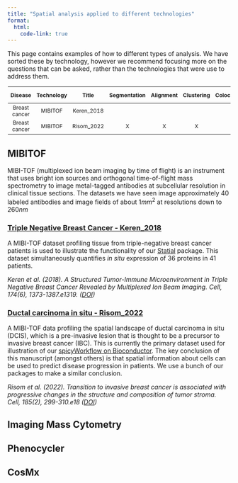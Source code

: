 ```yaml
---
title: "Spatial analysis applied to different technologies"
format:
  html:
    code-link: true
---
```


This page contains examples of how to different types of analysis. We have sorted these by technology, however we recommend focusing more on the questions that can be asked, rather than the technologies that were use to address them.

<style>
table {
  font-size: 9pt;
  padding: 1px;
}
</style>

| Disease | Technology | Title | Segmentation | Alignment | Clustering | Colocalisation | Microenvironments | Patient Classification |
|:---:|:---:|:---:|:---:|:---:|:---:|:---:|:---:|:---:|:---:|
| Breast cancer   | MIBITOF    |  Keren_2018 |     |  |   | X |  X     | X |
| Breast cancer   | MIBITOF    |  Risom_2022 |  X   | X |  X | X |  X     | X |


## MIBITOF

MIBI-TOF (multiplexed ion beam imaging by time of flight) is an instrument that uses bright ion sources and orthogonal time-of-flight mass spectrometry to image metal-tagged antibodies at subcellular resolution in clinical tissue sections. The datasets we have seen image approximately 40 labeled antibodies and image fields of about $1mm^2$ at resolutions down to $260nm$

### [Triple Negative Breast Cancer - Keren_2018](datasets/Keren_2018/Keren_2018.qmd)

A MIBI-TOF dataset profiling tissue from triple-negative breast cancer patients is used to illustrate the functionality of our [Statial](https://www.bioconductor.org/packages/release/bioc/html/Statial.html) package. This dataset simultaneously quantifies *in situ* expression of 36 proteins in 41 patients.

*Keren et al. (2018). A Structured Tumor-Immune Microenvironment in Triple Negative Breast Cancer Revealed by Multiplexed Ion Beam Imaging. Cell, 174(6), 1373-1387.e1319. ([DOI](https://doi.org/10.1016/j.cell.2018.08.039))*

### [Ductal carcinoma in situ - Risom_2022](https://sydneybiox.github.io/spicyWorkflow/articles/spicyWorkflow.html)

A MIBI-TOF data profiling the spatial landscape of ductal carcinoma in situ (DCIS), which is a pre-invasive lesion that is thought to be a precursor to invasive breast cancer (IBC). This is currently the primary dataset used for illustration of our [spicyWorkflow on Bioconductor](https://bioconductor.org/packages/release/workflows/html/spicyWorkflow.html). The key conclusion of this manuscript (amongst others) is that spatial information about cells can be used to predict disease progression in patients. We use a bunch of our packages to make a similar conclusion.

*Risom et al. (2022). Transition to invasive breast cancer is associated with progressive changes in the structure and composition of tumor stroma.
Cell, 185(2), 299-310.e18 ([DOI](https://doi.org/10.1016/j.cell.2021.12.023))*

## Imaging Mass Cytometry

## Phenocycler

## CosMx
